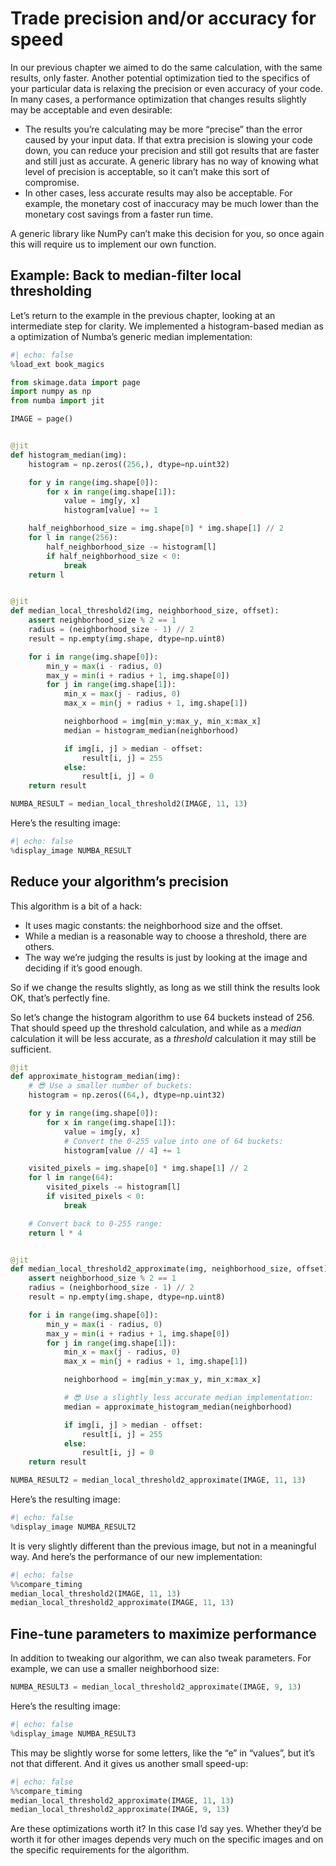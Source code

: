 # Trade precision and/or accuracy for speed

In our previous chapter we aimed to do the same calculation, with the same results, only faster.
Another potential optimization tied to the specifics of your particular data is relaxing the precision or even accuracy of your code.
In many cases, a performance optimization that changes results slightly may be acceptable and even desirable:

* The results you're calculating may be more "precise" than the error caused by your input data.
  If that extra precision is slowing your code down, you can reduce your precision and still got results that are faster and still just as accurate.
  A generic library has no way of knowing what level of precision is acceptable, so it can't make this sort of compromise.
* In other cases, less accurate results may also be acceptable.
  For example, the monetary cost of inaccuracy may be much lower than the monetary cost savings from a faster run time.

A generic library like NumPy can't make this decision for you, so once again this will require us to implement our own function.

## Example: Back to median-filter local thresholding

Let's return to the example in the previous chapter, looking at an intermediate step for clarity.
We implemented a histogram-based median as a optimization of Numba's generic median implementation:

```python
#| echo: false
%load_ext book_magics
```

```python
from skimage.data import page
import numpy as np
from numba import jit

IMAGE = page()


@jit
def histogram_median(img):
    histogram = np.zeros((256,), dtype=np.uint32)

    for y in range(img.shape[0]):
        for x in range(img.shape[1]):
            value = img[y, x]
            histogram[value] += 1

    half_neighborhood_size = img.shape[0] * img.shape[1] // 2
    for l in range(256):
        half_neighborhood_size -= histogram[l]
        if half_neighborhood_size < 0:
            break
    return l


@jit
def median_local_threshold2(img, neighborhood_size, offset):
    assert neighborhood_size % 2 == 1
    radius = (neighborhood_size - 1) // 2
    result = np.empty(img.shape, dtype=np.uint8)

    for i in range(img.shape[0]):
        min_y = max(i - radius, 0)
        max_y = min(i + radius + 1, img.shape[0])
        for j in range(img.shape[1]):
            min_x = max(j - radius, 0)
            max_x = min(j + radius + 1, img.shape[1])

            neighborhood = img[min_y:max_y, min_x:max_x]
            median = histogram_median(neighborhood)

            if img[i, j] > median - offset:
                result[i, j] = 255
            else:
                result[i, j] = 0
    return result

NUMBA_RESULT = median_local_threshold2(IMAGE, 11, 13)
```

Here's the resulting image:

```python
#| echo: false
%display_image NUMBA_RESULT
```

## Reduce your algorithm's precision

This algorithm is a bit of a hack:

* It uses magic constants: the neighborhood size and the offset.
* While a median is a reasonable way to choose a threshold, there are others.
* The way we're judging the results is just by looking at the image and deciding if it's good enough.

So if we change the results slightly, as long as we still think the results look OK, that's perfectly fine.

So let's change the histogram algorithm to use 64 buckets instead of 256.
That should speed up the threshold calculation, and while as a _median_ calculation it will be less accurate, as a _threshold_ calculation it may still be sufficient.

```python
@jit
def approximate_histogram_median(img):
    # 😎 Use a smaller number of buckets:
    histogram = np.zeros((64,), dtype=np.uint32)

    for y in range(img.shape[0]):
        for x in range(img.shape[1]):
            value = img[y, x]
            # Convert the 0-255 value into one of 64 buckets:
            histogram[value // 4] += 1

    visited_pixels = img.shape[0] * img.shape[1] // 2
    for l in range(64):
        visited_pixels -= histogram[l]
        if visited_pixels < 0:
            break

    # Convert back to 0-255 range:
    return l * 4


@jit
def median_local_threshold2_approximate(img, neighborhood_size, offset):
    assert neighborhood_size % 2 == 1
    radius = (neighborhood_size - 1) // 2
    result = np.empty(img.shape, dtype=np.uint8)

    for i in range(img.shape[0]):
        min_y = max(i - radius, 0)
        max_y = min(i + radius + 1, img.shape[0])
        for j in range(img.shape[1]):
            min_x = max(j - radius, 0)
            max_x = min(j + radius + 1, img.shape[1])

            neighborhood = img[min_y:max_y, min_x:max_x]

            # 😎 Use a slightly less accurate median implementation:
            median = approximate_histogram_median(neighborhood)

            if img[i, j] > median - offset:
                result[i, j] = 255
            else:
                result[i, j] = 0
    return result

NUMBA_RESULT2 = median_local_threshold2_approximate(IMAGE, 11, 13)
```

Here's the resulting image:

```python
#| echo: false
%display_image NUMBA_RESULT2
```

It is very slightly different than the previous image, but not in a meaningful way.
And here's the performance of our new implementation:

```python
#| echo: false
%%compare_timing
median_local_threshold2(IMAGE, 11, 13)
median_local_threshold2_approximate(IMAGE, 11, 13)
```

## Fine-tune parameters to maximize performance

In addition to tweaking our algorithm, we can also tweak parameters.
For example, we can use a smaller neighborhood size:

```python
NUMBA_RESULT3 = median_local_threshold2_approximate(IMAGE, 9, 13)
```

Here's the resulting image:

```python
#| echo: false
%display_image NUMBA_RESULT3
```

This may be slightly worse for some letters, like the "e" in "values", but it's not that different.
And it gives us another small speed-up:

```python
#| echo: false
%%compare_timing
median_local_threshold2_approximate(IMAGE, 11, 13)
median_local_threshold2_approximate(IMAGE, 9, 13)
```

Are these optimizations worth it?
In this case I'd say yes.
Whether they'd be worth it for other images depends very much on the specific images and on the specific requirements for the algorithm.
